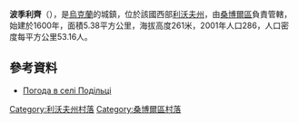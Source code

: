 {{coord|49|34|41|N|23|34|51|E|scale:100000|display=title}}

'''波季利齊'''（{{lang-uk|Подільці}}），是[[烏克蘭|烏克蘭]]的城鎮，位於該國西部[[利沃夫州|利沃夫州]]，由[[桑博爾區|桑博爾區]]負責管轄，始建於1600年，面積5.38平方公里，海拔高度261米，2001年人口286，人口密度每平方公里53.16人。

==參考資料==
* [http://weather.in.ua/ua/l'vovskaja/21001 Погода в селі Подільці] {{Wayback|url=http://weather.in.ua/ua/l%27vovskaja/21001 |date=20160305092345 }}

[[Category:利沃夫州村落|Category:利沃夫州村落]]
[[Category:桑博爾區村落|Category:桑博爾區村落]]


{{Lviv-geo-stub}}